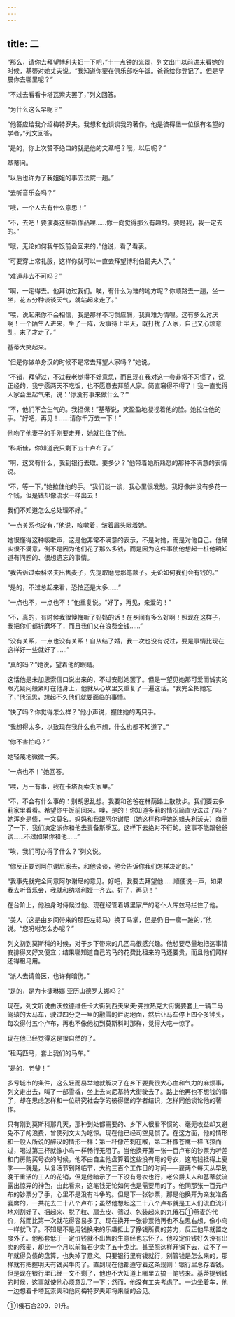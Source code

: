 ```yaml
---
---
---
```

title: 二
---



“那么，请你去拜望博利夫妇一下吧，”十一点钟的光景，列文出门以前进来看她的时候，基蒂对她丈夫说。“我知道你要在俱乐部吃午饭。爸爸给你登记了。但是早晨你去哪里呢？”

“不过去看看卡塔瓦索夫罢了，”列文回答。

“为什么这么早呢？”

“他答应给我介绍梅特罗夫。我想和他谈谈我的著作。他是彼得堡一位很有名望的学者，”列文回答。

“是的，你上次赞不绝口的就是他的文章吧？哦，以后呢？”

基蒂问。

“以后也许为了我姐姐的事去法院一趟。”

“去听音乐会吗？”

“哦，一个人去有什么意思！”

“不，去吧！要演奏这些新作品哩……你一向觉得那么有趣的。要是我，我一定去的。”

“哦，无论如何我午饭前会回来的，”他说，看了看表。

“可要穿上常礼服，这样你就可以一直去拜望博利伯爵夫人了。”

“难道非去不可吗？”

“啊，一定得去。他拜访过我们。唉，有什么为难的地方呢？你顺路去一趟，坐一坐，花五分种谈谈天气，就站起来走了。”

“喂，说起来你不会相信，我是那样不习惯应酬，我真难为情哩。这有多么讨厌啊！一个陌生人进来，坐了一阵，没事待上半天，既打扰了人家，自己又心烦意乱，末了才走了。”

基蒂大笑起来。

“但是你做单身汉的时候不是常去拜望人家吗？”她说。

“不错，拜望过，不过我老觉得不好意思，而且现在我对这一套非常不习惯了，说正经的，我宁愿两天不吃饭，也不愿意去拜望人家。简直窘得不得了！我一直觉得人家会生起气来，说：‘你没有事来做什么？’”

“不，他们不会生气的。我担保！”基蒂说，笑盈盈地凝视着他的脸。她拉住他的手。“好吧，再见！……请你千万去一下！”

他吻了他妻子的手刚要走开，她就拦住了他。

“科斯佳，你知道我只剩下五十卢布了。”

“啊，这又有什么，我到银行去取。要多少？”他带着她所熟悉的那种不满意的表情说。

“不，等一下，”她拉住他的手。“我们谈一谈，我心里很发愁。我好像并没有多花一个钱，但是钱却像流水一样出去！

我们不知道怎么总处理不好。”

“一点关系也没有，”他说，咳嗽着，皱着眉头瞅着她。

她很懂得这种咳嗽声，这是他非常不满意的表示，不是对她，而是对他自己。他确实很不满意，倒不是因为他们花了那么多钱，而是因为这件事使他想起一桩他明知道有问题的、很想遗忘的事情。

“我告诉过索科洛夫出售麦子，先提取磨房那笔款子。无论如何我们会有钱的。”

“是的，不过总起来看，恐怕还是太多……”

“一点也不，一点也不！”他重复说。“好了，再见，亲爱的！”

“不，真的，有时候我很懊悔听了妈妈的话！在乡间有多么好啊！照现在这样子，我把你们都折磨坏了，而且我们又在浪费金钱……”

“没有关系，一点也没有关系！自从结了婚，我一次也没有说过，要是事情比现在这样好一些就好了……”

“真的吗？”她说，望着他的眼睛。

这话他是未加思索信口说出来的，不过安慰她罢了。但是一望见她那可爱而诚实的眼光疑问般紧盯在他身上，他就从心坎里又重复了一遍这话。“我完全把她忘了，”他沉思，想起不久他们就要面临的事情。

“快了吗？你觉得怎么样？”他小声说，握住她的两只手。

“我想得太多，以致现在我什么也不想，什么也都不知道了。”

“你不害怕吗？”

她轻蔑地微微一笑。

“一点也不！”她回答。

“喂，万一有事，我在卡塔瓦索夫家里。”

“不，不会有什么事的：别胡思乱想。我要和爸爸在林荫路上散散步。我们要去多莉家里看看。希望你午饭前回来。噢，是的！你知道多莉的情况简直没法过了吗？她浑身是债，一文莫名。妈妈和我跟阿尔谢尼（她这样称呼她的姐夫利沃夫）商量了一下，我们决定派你和他去责备斯季瓦。这样下去绝对不行的。这事不能跟爸爸谈……不过如果你和他……”

“唉，我们可办得了什么？”列文说。

“你反正要到阿尔谢尼家去，和他谈谈，他会告诉你我们怎样决定的。”

“我事先就完全同意阿尔谢尼的意见。好吧，我要去拜望他……顺便说一声，如果我去听音乐会，我就和纳塔利娅一齐去。好了，再见！”

在台阶上，他独身时侍候过他、现在经管着城里家产的老仆人库兹马拦住了他。

“美人（这是由乡间带来的那匹左辕马）换了马掌，但是仍旧一瘸一跛的，”他说。“您吩咐怎么办呢？”

列文初到莫斯科的时候，对于乡下带来的几匹马很感兴趣。他想要尽量地把这事情安排得又好又便宜；结果哪知道自己的马的花费比租来的马还要贵，而且他们照样还得租马用。

“派人去请兽医，也许有暗伤。”

“是的，是为卡捷琳娜·亚历山德罗夫娜吗？”

现在，列文听说由沃兹德维任卡大街到西夫采夫·弗拉热克大街需要套上一辆二马驾辕的大马车，驶过四分之一里的融雪的烂泥地面，然后让马车停上四个多钟头，每次得付五个卢布，再也不像他初到莫斯科时那样，觉得大吃一惊了。

现在他已经觉得这是很自然的了。

“租两匹马，套上我们的马车。”

“是的，老爷！”

多亏城市的条件，这么轻而易举地就解决了在乡下要费很大心血和气力的麻烦事，列文走出去，叫了一部雪橇，坐上去向尼基特大街驶去了。路上他再也不想钱的事了，却在思虑怎样和一位研究社会学的彼得堡的学者结识，怎样同他谈论他的著作。

只有刚到莫斯科那几天，那种到处都需要的、乡下人很看不惯的、毫无收益却又避免不了的浪费，曾使列文大为吃惊。现在他已经司空见惯了。在这方面，他的情形和一般人所说的醉汉的情形一样：第一杯像芒刺在喉，第二杯像苍鹰一样飞掠而过，喝过第三杯就像小鸟一样畅行无阻了。当他换开第一张一百卢布的钞票为听差和门房购买号衣的时候，他不由自主他盘算着这些没有用的号衣，这笔钱抵得上夏季——就是，从复活节到降临节，大约三百个工作日的时间——雇两个每天从早到晚干重活的工人的花销，但是他暗示了一下没有号衣也行，老公爵夫人和基蒂就流露出惊异的神色，由此看来，这笔钱无论如何也是需要用的了。他同那张一百元卢布的钞票分了手，心里不是没有斗争的。但是下一张钞票，那是他换开为亲友准备宴席的，一共花去二十八个卢布；虽然他想起这二十八个卢布就是工人们流血流汗地刈割好了、捆起来、脱了粒、扇去皮、筛过、包装起来的九俄石①燕麦的代价，然而比第一次就花得容易多了。现在换开一张钞票他再也不左思右想，像小鸟一样就飞了。不知是不是用钱换来的乐趣抵上了挣钱所费的劳力，反正他早就置之度外了。他那套低于一定价钱就不出售的生意经也忘怀了。他咬定价钱好久没有出卖的燕麦，却比一个月以前每石少卖了五十戈比。甚至照这样开销下去，过不了一年就得负债的盘算，也失掉了意义。只要银行里有钱就行，别管钱是怎么来的，那样就有把握明天有钱买牛肉了。直到现在他都遵守着这条规则：银行里总存着钱。但是现在银行里已经一文不剩了，他也不大知道上哪里去搞一笔钱来。基蒂提到钱的时候，这事就使他心烦意乱了一下；然而，他没有工夫考虑了。一边坐着车，他一边想着卡塔瓦索夫和他同梅特罗夫即将来临的会见。



①1俄石合209．91升。